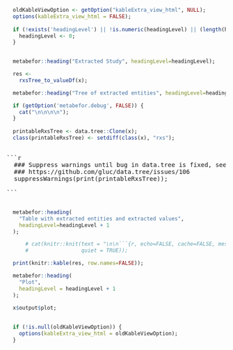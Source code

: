 
<div style="display:block;clear:both;" class="rxs-start"></div>

  <div class="rxs-container">

```r

  oldKableViewOption <- getOption("kableExtra_view_html", NULL);
  options(kableExtra_view_html = FALSE);
  
  if (!exists('headingLevel') || !is.numeric(headingLevel) || (length(headingLevel) != 1)) {
    headingLevel <- 0;
  }
  
```
  
```r
  metabefor::heading("Extracted Study", headingLevel=headingLevel);
```

```r

  res <-
    rxsTree_to_valueDf(x);

  metabefor::heading("Tree of extracted entities", headingLevel=headingLevel+1);

  if (getOption('metabefor.debug', FALSE)) {
    cat("\n\n\n\n");
  }
    
  printableRxsTree <- data.tree::Clone(x);
  class(printableRxsTree) <- setdiff(class(x), "rxs");

```

<pre>

```r

  ### Suppress warnings until bug in data.tree is fixed, see:
  ### https://github.com/gluc/data.tree/issues/106
  suppressWarnings(print(printableRxsTree));

```

</pre>

```r

  metabefor::heading(
    "Table with extracted entities and extracted values",
    headingLevel=headingLevel + 1
  );

      # cat(knitr::knit(text = "\n\n```{r, echo=FALSE, cache=FALSE, message=FALSE, results='asis' }\n  knitr::kable(res, row.names=FALSE);\n```\n\n",
      #                 quiet = TRUE));

  print(knitr::kable(res, row.names=FALSE));

```


```r
  
  metabefor::heading(
    "Plot",
    headingLevel = headingLevel + 1
  );
  
  x$output$plot;
  
```

  
```r
  if (!is.null(oldKableViewOption)) {
    options(kableExtra_view_html = oldKableViewOption);
  }
```
  
  </div>

<div style="display:block;clear:both;" class="rxs-end"></div>
